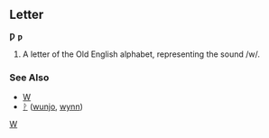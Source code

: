 ==Letter==
'''Ƿ''' '''ƿ'''

#A letter of the Old English alphabet, representing the sound /w/.
===See Also===
*[[W]]
*[[ᚹ]] ([[wunjo]], [[wynn]])
[[Category:Latin letters|W]]